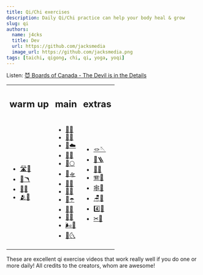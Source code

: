 ```yaml
---
title: Qi/Chi exercises
description: Daily Qi/Chi practice can help your body heal & grow
slug: qi
authors:
  name: j4cks
  title: Dev
  url: https://github.com/jacksmedia
  image_url: https://github.com/jacksmedia.png
tags: [taichi, qigong, chi, qi, yoga, yoqi]
---
```


<!-- Custom component -->

Listen:
[😈 Boards of Canada - The Devil is in the Details](https://www.youtube.com/watch?v=N2jNdHnOsG8)

<Timecalc />

<table>
  <tr>
    <td><h2 class="">warm up</h2></td>
    <td><h2 class="">main</h2></td>
    <td><h2 class="">extras</h2></td>
  </tr>
  <tr>
    <td><ul>
      <a href="https://www.youtube.com/watch?v=X3-gKPNyrTA?t=26"><li>🛣🧘</li></a>
      <a href="https://youtu.be/50txkOrJn9o?t=87"><li>🦩🪃</li></a>
      <a href="https://youtu.be/SedzswEwpPw?t=51"><li>🧣🧘</li></a>
      <a href="https://youtu.be/jOfshreyu4w"><li>🫂🏅</li></a>
    </ul></td>
    <td><ul>
      <a href="https://youtu.be/cEOS2zoyQw4?t=89"><li>🦆🌊</li></a>
      <a href="https://youtu.be/HMbT-CPVl2k"><li>🍵🐵</li></a>
      <a href="https://www.youtube.com/watch?v=enk0bOv-gF8?t=17"><li>🦇☁️</li></a>
      <a href="https://www.youtube.com/watch?v=IyINAjEoTIs?t=80"><li>🦅🌴</li></a>
      <a href="https://www.youtube.com/watch?v=OPcZlXYcdMA?t=31"><li>🐎🌕</li></a>
      <a href="https://www.youtube.com/watch?v=8wddPSIEpvE?t=54"><li>🐠🛸</li></a>
      <a href="https://youtu.be/RoIqYtiTLFI?t=18"><li>🐍🍂</li></a>
      <a href="https://www.youtube.com/watch?v=nmmNWj9YtAw?t=60"><li>🐯🌋</li></a>
      <a href="https://www.youtube.com/watch?v=62a20CiIAlY?t=25"><li>🐉☂️</li></a>
      <a href="https://youtu.be/EZT8RC0wRbA?t=88"><li>🐻🔥</li></a>
      <a href="https://youtu.be/tbwbL1pg0HY?t=30"><li>🐒🦜</li></a>
      <a href="https://youtu.be/Ba0fweKUwIc?t=37"><li>🌬🦮</li></a>
      <a href="https://youtu.be/_V29hE0_oBE"><li>🦉🌜</li></a>
    </ul></td>
    <td><ul>
      <a href="https://youtu.be/Yzm3fA2HhkQ?t=45"><li>🪢🪡</li></a>
      <a href="https://www.youtube.com/watch?v=V1HbXt5ZRlg&t=39s"><li>🗼🪜</li></a>
      <a href="https://youtu.be/ED3_i_xVd_s?t=54"><li>🎱🌈</li></a>
      <a href="https://youtu.be/FgfT2fOv31E"><li>🪗🫧</li></a>
      <a href="https://youtu.be/LZ2oHU-mMJI?t=443"><li>🕸🎡</li></a>
      <a href="https://youtu.be/Nnd5Slo02us?t=25"><li>🪑🏹</li></a>
      <a href="https://youtu.be/eBdfCX5XnX4"><li>4️⃣🦎</li></a>
      <a href="https://www.youtube.com/watch?v=8T39OBNaNzU"><li>✂🧱</li></a>
    </ul></td>
  </tr>
</table>


These are excellent qi exercise videos that work really well if you do one or more daily!
All credits to the creators, whom are awesome!